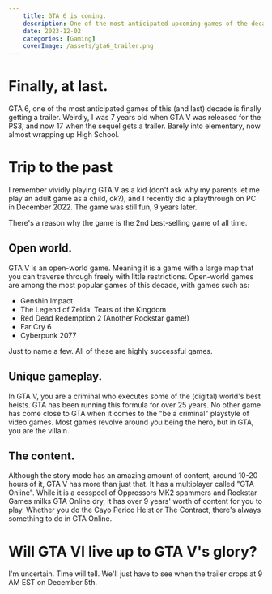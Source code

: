 ```yaml
---
    title: GTA 6 is coming.
    description: One of the most anticipated upcoming games of the decade's trailer is coming out.
    date: 2023-12-02
    categories: [Gaming]
    coverImage: /assets/gta6_trailer.png
---
```


# Finally, at last.

GTA 6, one of the most anticipated games of this (and last) decade is finally getting a trailer.
Weirdly, I was 7 years old when GTA V was released for the PS3, and now 17 when the sequel gets a trailer. Barely into elementary, now almost wrapping up High School.

# Trip to the past

I remember vividly playing GTA V as a kid (don't ask why my parents let me play an adult game as a child, ok?), and I recently did a playthrough on PC in December 2022.
The game was still fun, 9 years later.

There's a reason why the game is the 2nd best-selling game of all time.

## Open world.

GTA V is an open-world game. Meaning it is a game with a large map that you can traverse through freely with little restrictions.
Open-world games are among the most popular games of this decade, with games such as:

- Genshin Impact
- The Legend of Zelda: Tears of the Kingdom
- Red Dead Redemption 2 (Another Rockstar game!)
- Far Cry 6
- Cyberpunk 2077

Just to name a few. All of these are highly successful games.

## Unique gameplay.

In GTA V, you are a criminal who executes some of the (digital) world's best heists. GTA has been running this formula for over 25 years.
No other game has come close to GTA when it comes to the "be a criminal" playstyle of video games. Most games revolve around you being the hero, but in GTA, you are the villain.

## The content.

Although the story mode has an amazing amount of content, around 10-20 hours of it, GTA V has more than just that. It has a multiplayer called "GTA Online".
While it is a cesspool of Oppressors MK2 spammers and Rockstar Games milks GTA Online dry, it has over 9 years' worth of content for you to play. Whether you do the Cayo Perico Heist or The Contract, there's always something to do in GTA Online.

# Will GTA VI live up to GTA V's glory?

I'm uncertain. Time will tell. We'll just have to see when the trailer drops at 9 AM EST on December 5th.
